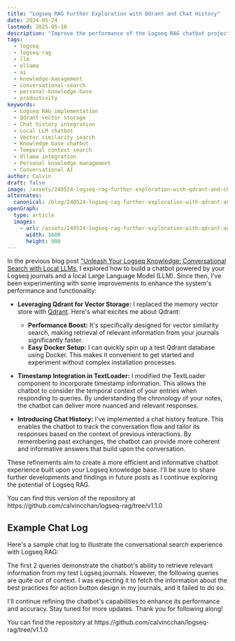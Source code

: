 ```yaml
---
title: "Logseq RAG Further Exploration with Qdrant and Chat History"
date: 2024-05-24
lastmod: 2025-05-10
description: "Improve the performance of the Logseq RAG chatbot project."
tags:
  - logseq
  - logseq-rag
  - llm
  - ollama
  - ai
  - knowledge-management
  - conversational-search
  - personal-knowledge-base
  - productivity
keywords:
  - Logseq RAG implementation
  - Qdrant vector storage
  - Chat history integration
  - Local LLM chatbot
  - Vector similarity search
  - Knowledge base chatbot
  - Temporal context search
  - Ollama integration
  - Personal knowledge management
  - Conversational AI
author: Calvin
draft: false
image: /assets/240524-logseq-rag-further-exploration-with-qdrant-and-chat-history.jpg
alternates:
  canonical: /blog/240524-logseq-rag-further-exploration-with-qdrant-and-chat-history
openGraph:
  type: article
  images:
    - url: /assets/240524-logseq-rag-further-exploration-with-qdrant-and-chat-history.jpg
      width: 1600
      height: 900
---
```



In the previous blog post ["Unleash Your Logseq Knowledge: Conversational Search
with Local LLMs](./240519-conversational-search-on-logseq-with-local-llms), I explored
how to build a chatbot powered by your Logseq journals and a local Large Language
Model (LLM). Since then, I've been experimenting with some improvements to enhance
the system's performance and functionality:

- **Leveraging Qdrant for Vector Storage:** I replaced the memory vector store with [Qdrant](https://qdrant.com/). Here's what excites me about Qdrant:

  - **Performance Boost:** It's specifically designed for vector similarity search, making retrieval of relevant information from your journals significantly faster.
  - **Easy Docker Setup:** I can quickly spin up a test Qdrant database using Docker. This makes it convenient to get started and experiment without complex installation processes.

- **Timestamp Integration in TextLoader:** I modified the TextLoader component to incorporate timestamp information. This allows the chatbot to consider the temporal context of your entries when responding to queries. By understanding the chronology of your notes, the chatbot can deliver more nuanced and relevant responses.

- **Introducing Chat History:** I've implemented a chat history feature. This enables the chatbot to track the conversation flow and tailor its responses based on the context of previous interactions. By remembering past exchanges, the chatbot can provide more coherent and informative answers that build upon the conversation.

These refinements aim to create a more efficient and informative chatbot experience built upon your Logseq knowledge base. I'll be sure to share further developments and findings in future posts as I continue exploring the potential of Logseq RAG.

<Callout>
  You can find this version of the repository at
  https://github.com/calvincchan/logseq-rag/tree/v1.1.0
</Callout>

## Example Chat Log

Here's a sample chat log to illustrate the conversational search experience with Logseq RAG:

<YouTube id="wxpNUKsJTl0" />

The first 2 queries demonstrate the chatbot's ability to retrieve relevant information from my test Logseq journals. However, the following queries are quite our of context. I was expecting it to fetch the information about the best practices for action button design in my journals, and it failed to do so.

I'll continue refining the chatbot's capabilities to enhance its performance and accuracy. Stay tuned for more updates. Thank you for following along!

<Callout>
  You can find the repository at
  https://github.com/calvincchan/logseq-rag/tree/v1.1.0
</Callout>
